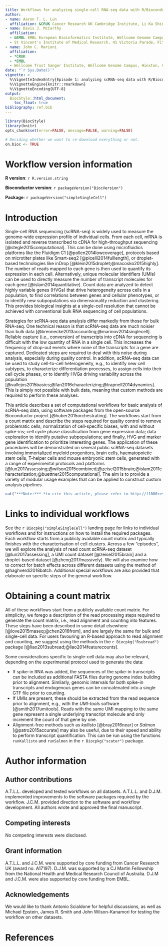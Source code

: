 ```yaml
---
title: Workflows for analyzing single-cell RNA-seq data with R/Bioconductor
author: 
- name: Aaron T. L. Lun
  affiliation: &CRUK Cancer Research UK Cambridge Institute, Li Ka Shing Centre, Robinson Way, Cambridge CB2 0RE, United Kingdom
- name: Davis J. McCarthy
  affiliation: 
  - &EMBL EMBL European Bioinformatics Institute, Wellcome Genome Campus, Hinxton, Cambridge CB10 1SD, United Kingdom
  - St Vincent's Institute of Medical Research, 41 Victoria Parade, Fitzroy, Victoria 3065, Australia
- name: John C. Marioni
  affiliation: 
  - *CRUK
  - *EMBL
  - Wellcome Trust Sanger Institute, Wellcome Genome Campus, Hinxton, Cambridge CB10 1SA, United Kingdom
date: "`r Sys.Date()`"
vignette: >
  %\VignetteIndexEntry{Episode 1: analyzing scRNA-seq data with R/Bioconductor}
  %\VignetteEngine{knitr::rmarkdown}
  %\VignetteEncoding{UTF-8}    
output: 
  BiocStyle::html_document:
    toc_float: true
bibliography: ref.bib
---
```


```r
library(BiocStyle)
library(knitr)
opts_chunk$set(error=FALSE, message=FALSE, warning=FALSE)

# Deciding whether we want to re-download everything or not.
on.bioc <- TRUE
```

# Workflow version information

**R version**: `r R.version.string`

**Bioconductor version**: `r packageVersion("BiocVersion")`

**Package**: `r packageVersion("simpleSingleCell")`

# Introduction

Single-cell RNA sequencing (scRNA-seq) is widely used to measure the genome-wide expression profile of individual cells.
From each cell, mRNA is isolated and reverse transcribed to cDNA for high-throughput sequencing [@stegle2015computational].
This can be done using microfluidics platforms like the Fluidigm C1 [@pollen2014lowcoverage], protocols based on microtiter plates like Smart-seq2 [@picelli2014fulllength], or droplet-based technologies like inDrop [@klein2015droplet;@macosko2015highly].
The number of reads mapped to each gene is then used to quantify its expression in each cell.
Alternatively, unique molecular identifiers (UMIs) can be used to directly measure the number of transcript molecules for each gene [@islam2014quantitative].
Count data are analyzed to detect highly variable genes (HVGs) that drive heterogeneity across cells in a population, to find correlations between genes and cellular phenotypes, or to identify new subpopulations via dimensionality reduction and clustering. 
This provides biological insights at a single-cell resolution that cannot be achieved with conventional bulk RNA sequencing of cell populations.

Strategies for scRNA-seq data analysis differ markedly from those for bulk RNA-seq.
One technical reason is that scRNA-seq data are much noisier than bulk data [@brennecke2013accounting;@marinov2014singlecell].
Reliable capture (i.e., conversion) of transcripts into cDNA for sequencing is difficult with the low quantity of RNA in a single cell.
This increases the frequency of drop-out events where none of the transcripts for a gene are captured.
Dedicated steps are required to deal with this noise during analysis, especially during quality control.
In addition, scRNA-seq data can be used to study cell-to-cell heterogeneity, e.g., to identify new cell subtypes, to characterize differentiation processes, to assign cells into their cell cycle phases, or to identify HVGs driving variability across the population [@vallejos2015basics;@fan2016characterizing;@trapnell2014dynamics].
This is simply not possible with bulk data, meaning that custom methods are required to perform these analyses. 

This article describes a set of computational workflows for basic analysis of scRNA-seq data, using software packages from the open-source Bioconductor project [@huber2015orchestrating].
The workflows start from a count matrix and describe the steps required for quality control to remove problematic cells; normalization of cell-specific biases, with and without spike-ins; cell cycle phase classification from gene expression data; data exploration to identify putative subpopulations; and finally, HVG and marker gene identification to prioritize interesting genes.
The application of these procedures will be demonstrated on several public scRNA-seq datasets involving immortalized myeloid progenitors, brain cells, haematopoietic stem cells, T-helper cells and mouse embryonic stem cells, generated with a range of experimental protocols and platforms [@lun2017assessing;@wilson2015combined;@zeisel2015brain;@islam2011characterization;@buettner2015computational].
The aim is to provide a variety of modular usage examples that can be applied to construct custom analysis pipelines.

```r
cat("***Note:*** *to cite this article, please refer to http://f1000research.com/articles/5-2122/v2 for instructions.*")
```

# Links to individual workflows 

See the `r Biocpkg("simpleSingleCell")` landing page for links to individual workflows and for instructions on how to install the required packages.
Each workflow starts from a publicly available count matrix and typically finishes with the characterisation of cell clusters.
Across a few "episodes", we will explore the analysis of read count scRNA-seq dataset [@lun2017assessing], a UMI count dataset [@zeisel2015brain] and a droplet-based dataset [@zheng2017massively].
We will also examine how to correct for batch effects across different datasets using the method of @haghverdi2018batch.
Additional special workflows are also provided that elaborate on specific steps of the general workflow.

# Obtaining a count matrix

All of these workflows start from a publicly available count matrix.
For simplicity, we forego a description of the read processing steps required to generate the count matrix, i.e., read alignment and counting into features.
These steps have been described in some detail elsewhere [@love2015rnaseq;@chen2016from], and are largely the same for bulk and single-cell data.
For users favouring an R-based approach to read alignment and counting, we suggest using the methods in the `r Biocpkg("Rsubread")` package [@liao2013subread;@liao2014featurecounts].

Some considerations specific to single-cell data may also be relevant, depending on the experimental protocol used to generate the data:

- If spike-in RNA was added, the sequences of the spike-in transcripts can be included as additional FASTA files during genome index building prior to alignment.
Similarly, genomic intervals for both spike-in transcripts and endogenous genes can be concatenated into a single GTF file prior to counting.
- If UMIs are present, these should be extracted from the read sequence prior to alignment, e.g., with the _UMI-tools_ software [@smith2017umitools].
Reads with the same UMI mapping to the same gene represent a single underlying transcript molecule and only increment the count of that gene by one.
- Alignment-free methods such as _kallisto_ [@bray2016near] or _Salmon_ [@patro2015accurate] may also be useful, due to their speed and ability to perform transcript quantification.
This can be run using the functions `runKallisto` and `runSalmon` in the `r Biocpkg("scater")` package.


# Author information

## Author contributions

A.T.L.L. developed and tested workflows on all datasets.
A.T.L.L. and D.J.M. implemented improvements to the software packages required by the workflow.
J.C.M. provided direction to the software and workflow development.
All authors wrote and approved the final manuscript.

## Competing interests

No competing interests were disclosed.

## Grant information

A.T.L.L. and J.C.M. were supported by core funding from Cancer Research UK (award no. A17197).
D.J.M. was supported by a CJ Martin Fellowship from the National Health and Medical Research Council of Australia.
D.J.M and J.C.M. were also supported by core funding from EMBL.

## Acknowledgements

We would like to thank Antonio Scialdone for helpful discussions, as well as Michael Epstein, James R. Smith and John Wilson-Kanamori for testing the workflow on other datasets.

# References

